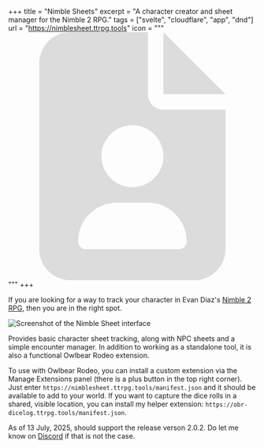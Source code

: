 +++
title = "Nimble Sheets"
excerpt = "A character creator and sheet manager for the Nimble 2 RPG."
tags = ["svelte", "cloudflare", "app", "dnd"]
url = "https://nimblesheet.ttrpg.tools"
icon = """\
  <svg xmlns="http://www.w3.org/2000/svg" viewBox="0 0 512 512" fill="#dcdcdc"><path d="M64 0C28.7 0 0 28.7 0 64v384c0 35.3 28.7 64 64 64h256c35.3 0 64-28.7 64-64V160H256c-17.7 0-32-14.3-32-32V0H64Zm192 0v128h128L256 0ZM128 256c0-35.109 28.891-64 64-64s64 28.891 64 64-28.891 64-64 64-64-28.891-64-64ZM80 432c0-44.2 35.8-80 80-80h64c44.2 0 80 35.8 80 80 0 8.8-7.2 16-16 16H96c-8.8 0-16-7.2-16-16Z" style="fill-rule:nonzero" transform="translate(64)"/></svg>"""
+++

If you are looking for a way to track your character in Evan Diaz's [Nimble 2 RPG][nim], then you are in the right spot.

[nim]: https://nimblerpg.com/pages/nimble-2

<Image src={screenshot} alt="Screenshot of the Nimble Sheet interface" />

Provides basic character sheet tracking, along with NPC sheets and a simple encounter manager. In addition to working as a standalone tool, it is also a functional Owlbear Rodeo extension.

<div class="border rounded-lg py-4 px-6 m-0 *:my-0">

To use with Owlbear Rodeo, you can install a custom extension via the Manage Extensions panel (there is a plus button in the top right corner). Just enter `https://nimblesheet.ttrpg.tools/manifest.json` and it should be available to add to your world. If you want to capture the dice rolls in a shared, visible location, you can install my helper extension: `https://obr-dicelog.ttrpg.tools/manifest.json`.

</div>

As of 13 July, 2025, should support the release verson 2.0.2. Do let me know on <a class="text-discord" href="https://discord.gg/KFsS85zd5B">Discord</a> if that is not the case.

<AppLink url={frontmatter.url} />

